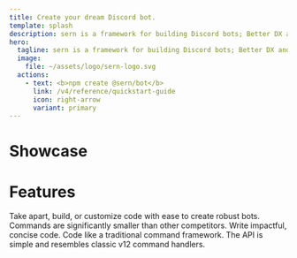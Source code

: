```yaml
---
title: Create your dream Discord bot.
template: splash
description: sern is a framework for building Discord bots; Better DX and an ecosystem of packages & plugins.
hero:
  tagline: sern is a framework for building Discord bots; Better DX and an ecosystem of packages & plugins.
  image:
    file: ~/assets/logo/sern-logo.svg
  actions:
    - text: <b>npm create @sern/bot</b>
      link: /v4/reference/quickstart-guide
      icon: right-arrow
      variant: primary
---
```



<h1 class="text-center">Showcase</h1>

<CommunityShowcase />

<h1 class="text-center">Features</h1>

<CardGrid stagger>
	<Card title="Modular" icon="puzzle">
		Take apart, build, or customize code with ease to create robust bots.
	</Card>
	<Card title="Concise" icon="pencil">
		Commands are significantly smaller than other competitors. Write impactful, concise code.
	</Card>
	<Card title="Familiar" icon="star">
		Code like a traditional command framework. The API is simple and resembles classic v12 command handlers.
	</Card>
</CardGrid>
